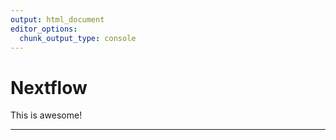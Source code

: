 ```yaml
---
output: html_document
editor_options:
  chunk_output_type: console
---
```


# Nextflow

This is awesome!


--------